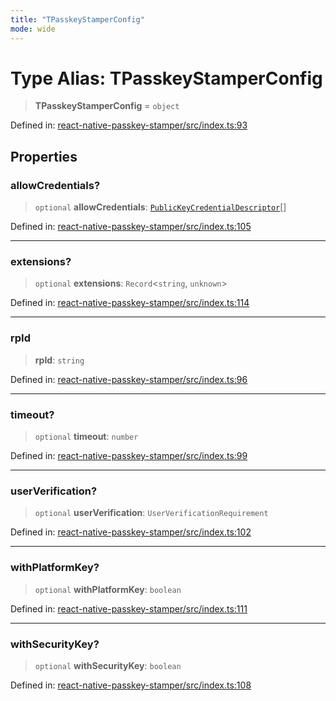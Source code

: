 ```yaml
---
title: "TPasskeyStamperConfig"
mode: wide
---
```

  
# Type Alias: TPasskeyStamperConfig

> **TPasskeyStamperConfig** = `object`

Defined in: [react-native-passkey-stamper/src/index.ts:93](https://github.com/tkhq/sdk/blob/d88b5e1f9a6cca8e54e61f8a127aa90fcebeaa2e/packages/react-native-passkey-stamper/src/index.ts#L93)

## Properties

### allowCredentials?

> `optional` **allowCredentials**: [`PublicKeyCredentialDescriptor`](../PublicKeyCredentialDescriptor/readme)[]

Defined in: [react-native-passkey-stamper/src/index.ts:105](https://github.com/tkhq/sdk/blob/d88b5e1f9a6cca8e54e61f8a127aa90fcebeaa2e/packages/react-native-passkey-stamper/src/index.ts#L105)

***

### extensions?

> `optional` **extensions**: `Record`\<`string`, `unknown`\>

Defined in: [react-native-passkey-stamper/src/index.ts:114](https://github.com/tkhq/sdk/blob/d88b5e1f9a6cca8e54e61f8a127aa90fcebeaa2e/packages/react-native-passkey-stamper/src/index.ts#L114)

***

### rpId

> **rpId**: `string`

Defined in: [react-native-passkey-stamper/src/index.ts:96](https://github.com/tkhq/sdk/blob/d88b5e1f9a6cca8e54e61f8a127aa90fcebeaa2e/packages/react-native-passkey-stamper/src/index.ts#L96)

***

### timeout?

> `optional` **timeout**: `number`

Defined in: [react-native-passkey-stamper/src/index.ts:99](https://github.com/tkhq/sdk/blob/d88b5e1f9a6cca8e54e61f8a127aa90fcebeaa2e/packages/react-native-passkey-stamper/src/index.ts#L99)

***

### userVerification?

> `optional` **userVerification**: `UserVerificationRequirement`

Defined in: [react-native-passkey-stamper/src/index.ts:102](https://github.com/tkhq/sdk/blob/d88b5e1f9a6cca8e54e61f8a127aa90fcebeaa2e/packages/react-native-passkey-stamper/src/index.ts#L102)

***

### withPlatformKey?

> `optional` **withPlatformKey**: `boolean`

Defined in: [react-native-passkey-stamper/src/index.ts:111](https://github.com/tkhq/sdk/blob/d88b5e1f9a6cca8e54e61f8a127aa90fcebeaa2e/packages/react-native-passkey-stamper/src/index.ts#L111)

***

### withSecurityKey?

> `optional` **withSecurityKey**: `boolean`

Defined in: [react-native-passkey-stamper/src/index.ts:108](https://github.com/tkhq/sdk/blob/d88b5e1f9a6cca8e54e61f8a127aa90fcebeaa2e/packages/react-native-passkey-stamper/src/index.ts#L108)
